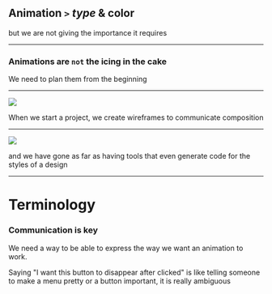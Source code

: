 

## Animation `>` _type_ & color

<Notes>but we are not giving the importance it requires</Notes>

---

### Animations are `not` the icing in the cake

We need to plan them from the beginning

---

![](./slides/images/wireframes.png)

<Notes>When we start a project, we create wireframes to communicate composition</Notes>

---


![](./slides/images/zeplin.png)

<Notes>
  and we have gone as far as having tools that even generate code for the styles of a
  design
</Notes>

---

# Terminology

### Communication is key

<Notes>
We need a way to be able to express the way we want an animation to work.

Saying "I want this button to disappear after clicked" is like telling
someone to make a menu pretty or a button important, it is really ambiguous

</Notes>
